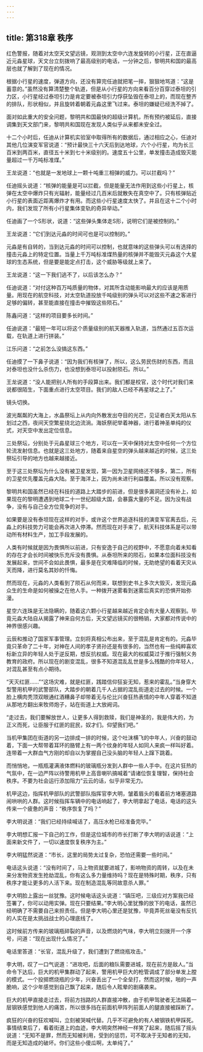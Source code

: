 ```yaml
---
---
---
```

title: 第318章 秩序
---



红色警报，随着对太空天文望远镜，观测到太空中六连发旋转的小行星，正在直逼近元淼星球，天文台立刻拨响了最高级别的电话，一分钟之后，黎明共和国的最高层也就了解到了现在的情况。

根据小行星的速度，弹道方向，还没有算完任迪就把笔一摔，狠狠地骂道：“这是蓄意的。”虽然没有算清楚整个轨道，但是从小行星的方向来看百分百穿过泰坦的引力区，小行星经过泰坦引力是肯定要被泰坦引力俘获坠毁在泰坦上的，而现在整齐的排队，形状相似，并且旋转着朝着元淼这里飞过来。泰坦的嫌疑已经洗不掉了。

面对如此重大的安全问题，黎明共和国最快的超级计算机，所有预约被延后，直接调集到天文部门来，黎明共和国现在发现人类似乎从来都未安全过。

十二个小时后，任迪从计算机实验室中取得所有的数据后，通过相应之心，任迪对其他几位演变军官说道：“预计最快三十六天后到达地球，六个小行星，均为长三百米到两百米，直径五十米到七十米级别的。速度五十公里，单发撞击造成毁灭能量超过一千万吨标准煤。”

王龙说道：“也就是一发地球上一颗十吨重三相弹的威力。可以拦截吗？”

任迪摇头说道：“核弹的能量是可以拦截，但是能量无法作用到这些小行星上，核弹在太空中爆炸只有光辐射，能量经过几百米后就散失在真空中了。只有核弹贴近小行星的表面近距离爆炸才有用。而这些小行星速度太快了。并且在这十二个小时内，我们发现了所有小行星集体变轨的奇异举动。”

任迪画了一个S形状，说道：“这些弹头集体走S形，说明它们是被控制的。”

王龙说道：“它们到达元淼的时间可也是可以控制的。”

元淼是有自转的，当到达元淼的时间可以控制，也就意味的这些弹头可以有选择的撞击元淼上的特定位置。当量上千万吨标准煤热量的核弹并不能毁灭元淼这个大星球的生态系统，但是要是能定点打击，这个威胁等级就上来了。

王龙说道：“这一下我们逃不了，以后该怎么办？”

任迪说道：“对付这种百万吨质量的物体，对其所含动能影响最大的应该是用质量。用现在的航空科技，对太空轨道投放千吨级别的弹头可以对这些不速之客进行足够的偏转，甚至能直接在撞击中摧毁这些陨石。”

陈鑫问道：“这样的项目要多长时间。”

任迪说道：“最短一年可以将这个质量级别的航天器推入轨道，当然通过五百次运载，在轨道上进行拼装。”

江乐问道：“之前怎么没搞这东西。”

任迪摸了一下鼻子说道：“因为我们有核弹了，所以，这么劳民伤财的东西，而且对泰坦也没什么杀伤力，也没想到泰坦可以投射陨石。所以。”

王龙说道：“没人能把别人所有的手段算出来。我们都是校官，这个时代对我们来说都很陌生，下面重点进行太空项目。我们的敌人已经不再星球之上了。”

镜头切换。

波光粼粼的大海上，水晶祭坛上从内向外散发出夺目的光芒，见证者白天太阳从东划过之西，夜间天空繁星绕北边流淌。海妖祭祀举着神器，进行着神圣单纯的仪式，对天空中发出定位信息。

三处祭坛，分别处于元淼星球三个地方，可以在一天中保持对太空中任何一个方位轮流发射信息。也就是这三处地方，随着来自星空的弹头越来越近的时候，这三处祭坛引导的地方也越来越接近。

至于这三处祭坛为什么没有被卫星发现，第一因为卫星网络还不够多，第二，所有的卫星优先覆盖元淼大陆。至于海洋上，因为尚未进行利益覆盖。所以没有观察。

黎明共和国虽然已经在科技的道路上大踏步的前进，但是很多漏洞还没有补上，如果现在的黎明遭遇到地球二十一世纪超级大国，会暴露大量的不足。因为没有战争，没有与自己全方位竞争的对手。

如果要是没有泰坦现在这样的对手，或许这个世界追逐科技的演变军官离去后，元淼上的科技势力可能会再次进入停滞。然而现在对手来了，航天科技体系是可以带动所有材料生产，加工手段发展的。

人类有时候就是因为畏惧所以前进，只有安逸于自己的视野中，不愿意向着未知看的存在才会长时间被快乐充斥没有畏惧。从泰坦所来的陨石，如果本位面科技没有发展起来，世间不会如此畏惧，最多是在灾难降临的时候，无助绝望的看着天灾从天而降，进行莫名其妙的忏悔。

然而现在，元淼的人类看到了陨石从何而来，联想到史书上多次大毁灭，发现元淼众生的生命是如何被操之在他人手。一种拨开迷雾看到迷雾后真实的恐惧开始弥漫。

星空六连珠是无法隐瞒的，随着这六颗小行星越来越近肯定会有大量人观察到。毕竟元淼大陆自从揭露了神来自何方后，天文望远镜买的很畅销，大家都对传说中的神界很感兴趣。

云辰和推动了国家军事管理。立刻将真相公布出来，至于混乱是肯定有的。元淼毕竟只革命了二十年，对神在人间的孝子贤孙还是有很多的，当然也有一些纯粹喜欢标新立异的年轻人处于逆反期，想反抗权威。现在最大的权威莫过于推行强制义务教育的政府。所以现在的剧变混乱，很多不知道混乱乱世是多么残酷的你年轻人，对混乱甚至有点小期待。

“天灭红匪……”“这场灾难，就是红匪，践踏信仰狂妄无知，惹来的霍乱。”当身穿大型警用机甲的武警部队，大踏步的朝着几千人占据的混乱街道走过去的时候。一个脸上横肉秃顶双眼通红酒糟鼻子却带着无与伦比兴奋狂热表情的中年人穿着不知道从那地方翻出来牧师炮子，站在街道上大放阙词。

“走过去，我们要解放世人，让更多人得到救赎，我们是神圣的，我是伟大的，为正义而死，让臣服于红匪的屁民，奴才们。仰望我们吧。”

当机甲集团在街道的另一边排成一排的时候，这个吐沫横飞的中年人，兴奋的鼓动着，下面一大帮带着耳环的胳臂上有一两个纹身的年轻人如同人来疯一样叫好着。连带着一大群血气方刚的却自以为掌握自己没头脑的年轻人上蹿下跳着。

而悄悄地，一瓶瓶灌满液体燃料的玻璃瓶分发到人群中一些人手中。在这片狂热的气氛中，在一边严阵以待警用机甲上高音喇叭搞喊着“请诸位恢复理智，保持社会秩序。不要为社会运行添加阻力”云云的话，似乎非常无力。

机甲这边，指挥机甲部队的武警部队指挥官李大明，皱着眉头的看着前方堵塞道路闹哄哄的人群。这时候指挥车辆中的电话响起了，李大明拿起了电话，电话的这头传来一个疲惫的声音：“秩序恢复了吗？”

李大明说道：“我们已经持续喊话了，高压水枪已经准备完毕。”

李大明想汇报一下自己的工作，但是这位城市的市长打断了李大明的话说道：“上面来新文件了，一切以速度恢复秩序为主。”

李大明猛然说道：“市长，这里的局势太过复杂，恐怕还需要一些时间。”

电话这头说道：“没有时间了，马上物资就要进城了，影响物资的周转，以及在未来分发物资发生抢劫混乱，你有这么多力量维持吗？现在是特殊时期，秩序，只有秩序才能让更多的人活下来。现在制造混乱等同故意杀人罪。”

李大明脸上露出一丝犹豫。这时候电话这头说道：“镇压吧，三级应对方案我已经签署了，你可以动用实弹。现在只要结果。”李大明心里犹豫的放下的电话，虽然已经明确了不需要自己来担责任。但是李大明心里还是犹豫，毕竟弄死丝毫没有反抗的人实在是太挑战战士的心理底线了。

这时候前方传来的玻璃瓶碎裂的声音，以及燃烧的气味，李大明立刻拨开一个序号，问道：“现在出现什么情况了。”

电话里答道：“长官，混乱升级了，我们遭到了燃烧瓶攻击。”

李大明，叹了一口气说道：“进攻吧，后面的粮队需要进城，现在前方是敌人。”当命令下达后，巨大的机甲集群动了起来，警用机甲巨大的枪管调成了部分单发上膛的模式。一个投掷燃烧瓶的少年，兴奋丢出了一个全垒打，然而这时候，啪的一声脆响，这个少年感觉到自己飘了起来，随后令人眩晕的剧痛袭来。

巨大的机甲直接走过去，将前方挡路的人群直接冲散，由于机甲驾驶者无法隔着一层钢铁感觉到他人的痛苦，所以很多挡在前面机甲阵列前面人的腿直接被踩断了。

疯狂的兴奋的狂欢喊叫，立刻被哭喊代替。几乎不可避免的有人被钢铁机甲踩死。事情结束后了，看着街道上的血迹，李大明突然神经一样笑了起来，随后摇了摇头说道：“无知不是罪，然而无知被利用，受到的惩罚，可不取决于无知者的无知，而是无知造成的破坏。你们这些小傻瓜啊，太单纯了。”